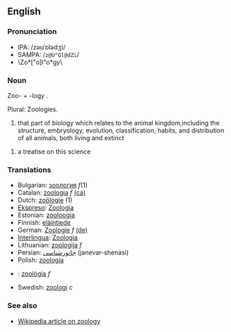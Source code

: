 ==English==

===Pronunciation===
*IPA: /zəʊˈɒlədʒi/
*SAMPA: /<tt>z@U"Ql@dZi</tt>/
*\Zo*["o]l"o*gy\

===Noun===

Zoo- + -logy .

Plural: Zoologies.

# that part of biology which relates to the animal kingdom,including the structure, embryology, evolution, classification, habits, and distribution of all animals, both living and extinct

# a treatise on this science

===Translations===
*Bulgarian: [[зоология]] ''f''(1)
*Catalan: [[zoologia]] ''f'' [[:ca:zoologia|(ca)]] 
*Dutch: [[zoölogie]] (1)
*[[Ekspreso]]: [[Zoologia]]
*Estonian: [[zooloogia]]
*Finnish: [[eläintiede]]
*German: [[Zoologie]] ''f'' [[:de:Zoologie|(de)]] 
*[[Interlingua]]: [[Zoologia]]
*Lithuanian: [[zoologija]] ''f''
*Persian: [[جانورشناسی]] (janevar-shenasi)
*Polish: [[zoologia]]
*{{sk}}: [[zoológia#Slovak|zoológia]] ''f''
*Swedish: [[zoologi#Swedish|zoologi]] ''c''

===See also===

*[[w:zoology|Wikipedia article on zoology]]